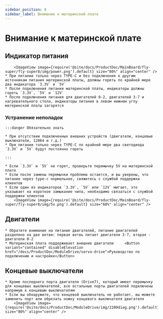 ```yaml
---
sidebar_position: 8
sidebar_label: Внимание к материнской плате
---
```








# Внимание к материнской плате

## Индикатор питания

        <ImageView image={require('@site/docs/ProductDoc/MainBoard/fly-super/fly-super8/img/power.png').default} size="80%" align="center" />
    * При питании только через TYPE-C и без подключения к другим источникам питания материнской платы, должны гореть по крайней мере два индикатора `3.3V` и `5V`
    * После подключения питания материнской платы, индикаторы должны гореть `3.3V`, `5V` и `12V`
    * После подключения питания для двигателей 0-2, двигателей 3-7 и нагревательного стола, индикаторы питания в левом нижнем углу материнской платы загорятся

### Устранение неполадок


    :::danger Обязательно знать

    * При отсутствии подключенных внешних устройств (двигатели, концевые выключатели, 12864 и т.д.)
    * При питании только через TYPE-C по крайней мере два светодиода `3.3V` и `5V` будут постоянно гореть

    :::

    * Если `3.3V` и `5V` не горят, проверьте перемычку 5V на материнской плате
    * Если после замены перемычки проблема остается, и вы уверены, что питание через type-c нормальное, свяжитесь с службой поддержки клиентов
    * Если один из индикаторов `3.3V`, `5V` или `12V` мигает, это указывает на короткое замыкание чипа, необходимо связаться с службой поддержки клиентов
        <ImageView image={require('@site/docs/ProductDoc/MainBoard/fly-super/fly-super8/img/5v.png').default} size="60%" align="center" />

## Двигатели

    * Обратите внимание на питание двигателей, питание двигателей разделено на две ветви: первая ветвь питает двигатели 3-7, вторая - двигатели 0-2
    * Материнская плата поддерживает внешние двигатели     <Button variant="contained" disableElevation href="/docs/ProductDoc/ModuleDrive/servo-drive">Руководство по подключению и настройке</Button>

## Концевые выключатели

    * Кроме последнего порта двигателя (Drive7), который имеет перемычку для концевых выключателей, все остальные порты двигателей подключены напрямую к концевым выключателям
    * Если вы обнаружите, что концевой выключатель не работает, вы можете заменить порт или обрезать ножку концевого выключателя двигателя
        <ImageView image={require('@site/docs/ProductDoc/ModuleDrive/img/2209diag.png').default} size="80%" align="center" />
